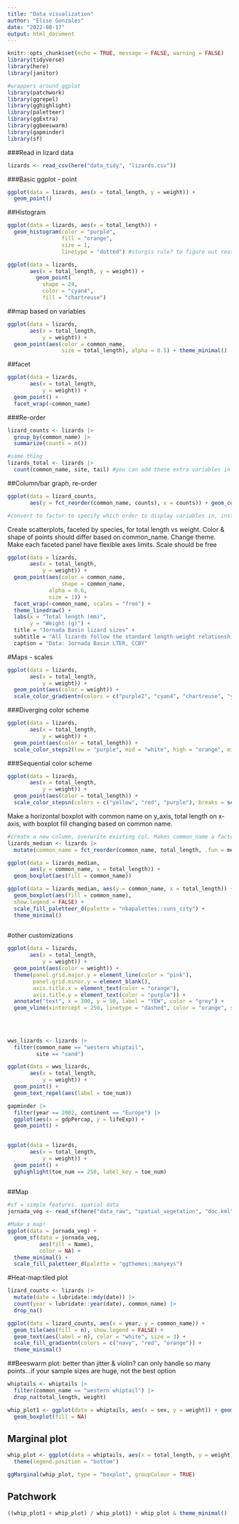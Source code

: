 ```yaml
---
title: "Data visualization"
author: "Elise Gonzales"
date: "2022-08-17"
output: html_document
---
```


```r
knitr::opts_chunk$set(echo = TRUE, message = FALSE, warning = FALSE)
library(tidyverse)
library(here)
library(janitor)

#wrappers around ggplot
library(patchwork)
library(ggrepel)
library(gghighlight)
library(paletteer)
library(ggExtra)
library(ggbeeswarm)
library(gapminder)
library(sf)
```

###Read in lizard data    
```r
lizards <- read_csv(here("data_tidy", "lizards.csv"))
```

###Basic ggplot - point
```r
ggplot(data = lizards, aes(x = total_length, y = weight)) +
  geom_point()
```

##Histogram
```r
ggplot(data = lizards, aes(x = total_length)) +
  geom_histogram(color = "purple",
                 fill = "orange",
                 size = 1,
                 linetype = "dotted") #sturgis rule? to figure out reasonable # of bins to accurately represent distribution of data
```

```r
ggplot(data = lizards,
       aes(x = total_length, y = weight)) +
         geom_point(
           shape = 24,
           color = "cyan4",
           fill = "chartreuse")
```

##map based on variables
```r
ggplot(data = lizards,
       aes(x = total_length, 
           y = weight)) +
  geom_point(aes(color = common_name, 
                 size = total_length), alpha = 0.5) + theme_minimal()
```

##facet
```r
ggplot(data = lizards,
       aes(x = total_length, 
           y = weight)) + 
  geom_point() +
  facet_wrap(~common_name)
```

###Re-order
```r
lizard_counts <- lizards |> 
  group_by(common_name) |> 
  summarize(counts = n())

#same thing
lizards_total <- lizards |> 
  count(common_name, site, tail) #you can add these extra variables in group_by() too
```

##Column/bar graph, re-order
```r
ggplot(data = lizard_counts, 
       aes(y = fct_reorder(common_name, counts), x = counts)) + geom_col()

#convert to factor to specify which order to display variables in, instead of default alphabetical

```

Create scatterplots, faceted by species, for total length vs weight. Color & shape of points should differ based on common_name. Change theme. Make each faceted panel have flexible axes limits. Scale should be free
```r
ggplot(data = lizards,
       aes(x = total_length, 
           y = weight)) + 
  geom_point(aes(color = common_name, 
                 shape = common_name,
             alpha = 0.6,
             size = 1)) +
  facet_wrap(~common_name, scales = "free") +
  theme_linedraw() +
  labs(x = "Total length (mm)",
       y = "Weight (g)") +
  title = "Jornada Basin lizard sizes" +
  subtitle = "All lizards follow the standard length-weight relationship, with Western Whiptails being largest" +
  caption = "Data: Jornada Basin LTER, CCBY"
```

#Maps - scales
```r
ggplot(data = lizards,
       aes(x = total_length, 
           y = weight)) + 
  geom_point(aes(color = weight)) +
  scale_color_gradientn(colors = c("purple2", "cyan4", "chartreuse", "yellow", "orange"))
```
###Diverging color scheme
```r
ggplot(data = lizards,
       aes(x = total_length, 
           y = weight)) + 
  geom_point(aes(color = total_length)) +
  scale_color_steps2(low = "purple", mid = "white", high = "orange", midpoint = 150, breaks = c(50, 75, 150, 180, 200, 220, 280))
```
###Sequential color scheme
```r
ggplot(data = lizards,
       aes(x = total_length, 
           y = weight)) +
  geom_point(aes(color = total_length)) +
  scale_color_stepsn(colors = c("yellow", "red", "purple"), breaks = seq(from = 0, to = 300, by = 60))
```
Make a horizontal boxplot with common name on y_axis, total length on x-axis, with boxplot fill changing based on common name. 
```r
#create a new column, overwrite existing col. Makes common_name a factor. Puts values in order based on median of total length for each level of species by common name. 
lizards_median <- lizards |> 
  mutate(common_name = fct_reorder(common_name, total_length, .fun = median))

ggplot(data = lizards_median,
       aes(y = common_name, x = total_length)) +
  geom_boxplot(aes(fill = common_name))  

ggplot(data = lizards_median, aes(y = common_name, x = total_length)) +
  geom_boxplot(aes(fill = common_name),
  show.legend = FALSE) +
  scale_fill_paletteer_d(palette = "nbapalettes::suns_city") +
  theme_minimal()
  
```

#other customizations
```r
ggplot(data = lizards,
       aes(x = total_length, 
           y = weight)) +
  geom_point(aes(color = weight)) +
  theme(panel.grid.major.y = element_line(color = "pink"),
        panel.grid.minor.y = element_blank(),
        axis.title.x = element_text(color = "orange"),
        axis.title.y = element_text(color = "purple")) +
  annotate("text", x = 300, y = 50, label = "YEW", color = "grey") +
  geom_vline(xintercept = 250, linetype = "dashed", color = "orange", size = 4)
  
  
    
```

```r
wws_lizards <- lizards |> 
  filter(common_name == "western whiptail",
         site == "sand")

ggplot(data = wws_lizards,
       aes(x = total_length, 
           y = weight)) +
  geom_point() +
  geom_text_repel(aes(label = toe_num))

gapminder |> 
  filter(year == 2002, continent == "Europe") |> 
  ggplot(aes(x = gdpPercap, y = lifeExp)) +
  geom_point() +
  

ggplot(data = lizards,
       aes(x = total_length, 
           y = weight)) +
  geom_point() +  
  gghighlight(toe_num == 250, label_key = toe_num)
  
```

##Map
```r
#sf = simple features. spatial data
jornada_veg <- read_sf(here("data_raw", "spatial_vegetation", "doc.kml"))

#Make a map!
ggplot(data = jornada_veg) + 
  geom_sf(data = jornada_veg,
          aes(fill = Name),
          color = NA) +
  theme_minimal() +
  scale_fill_paletteer_d(palette = "ggthemes::manyeys")
```

#Heat-map:tiled plot
```r
lizard_counts <- lizards |> 
  mutate(date = lubridate::mdy(date)) |> 
  count(year = lubridate::year(date), common_name) |> 
  drop_na()
```

```r
ggplot(data = lizard_counts, aes(x = year, y = common_name)) +
  geom_tile(aes(fill = n), show.legend = FALSE) +
  geom_text(aes(label = n), color = "white", size = 3) +
  scale_fill_gradientn(colors = c("navy", "red", "orange")) +
  theme_minimal()
```

##Beeswarm plot: better than jitter & violin? can only handle so many points...if your sample sizes are huge, not the best option
```r
whiptails <- whiptails |> 
  filter(common_name == "western whiptail") |> 
  drop_na(total_length, weight)
```

```r
whip_plot1 <- ggplot(data = whiptails, aes(x = sex, y = weight)) + geom_beeswarm() +
  geom_boxplot(fill = NA) 
```

## Marginal plot
```r
whip_plot <- ggplot(data = whiptails, aes(x = total_length, y = weight)) + geom_point(aes(color = sex)) + 
  theme(legend.position = "bottom")

ggMarginal(whip_plot, type = "boxplot", groupColour = TRUE)
```

## Patchwork
```r
((whip_plot1 + whip_plot) / whip_plot1) + whip_plot & theme_minimal()

```

